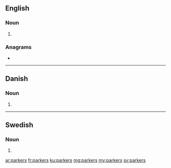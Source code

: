 {{also|Parkers}}
==English==

===Noun===
{{head|en|noun plural form}}

# {{plural of|parker|lang=en}}

===Anagrams===
* {{l|en|sparker}}

----

==Danish==

===Noun===
{{head|da|noun form|g=c}}

# {{genitive plural indefinite of|park|lang=da}}

----

==Swedish==

===Noun===
{{head|sv|noun form}}

# {{sv-noun-form-indef-gen-pl|park}}

[[ar:parkers]]
[[fr:parkers]]
[[ku:parkers]]
[[mg:parkers]]
[[my:parkers]]
[[sv:parkers]]